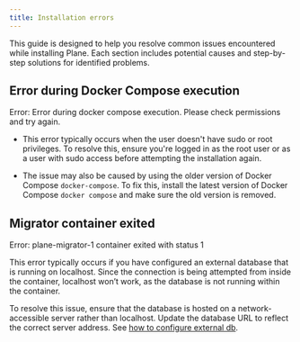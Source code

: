 ```yaml
---
title: Installation errors
---
```


This guide is designed to help you resolve common issues encountered while installing Plane. Each section includes potential causes and step-by-step solutions for identified problems.

## Error during Docker Compose execution

<div style={{color:"red"}}> 
    Error: Error during docker compose execution. Please check permissions and try again.
</div>

- This error typically occurs when the user doesn't have sudo or root privileges. To resolve this, ensure you're logged in as the root user or as a user with sudo access before attempting the installation again.

- The issue may also be caused by using the older version of Docker Compose `docker-compose`. To fix this, install the latest version of Docker Compose `docker compose` and make sure the old version is removed.

## Migrator container exited

<div style={{color:"red"}}> 
    Error: plane-migrator-1 container exited with status 1
</div>

This error typically occurs if you have configured an external database that is running on localhost. Since the connection is being attempted from inside the container, localhost won’t work, as the database is not running within the container.

To resolve this issue, ensure that the database is hosted on a network-accessible server rather than localhost. Update the database URL to reflect the correct server address. See [how to configure external db](/self-hosting/govern/database-and-storage).